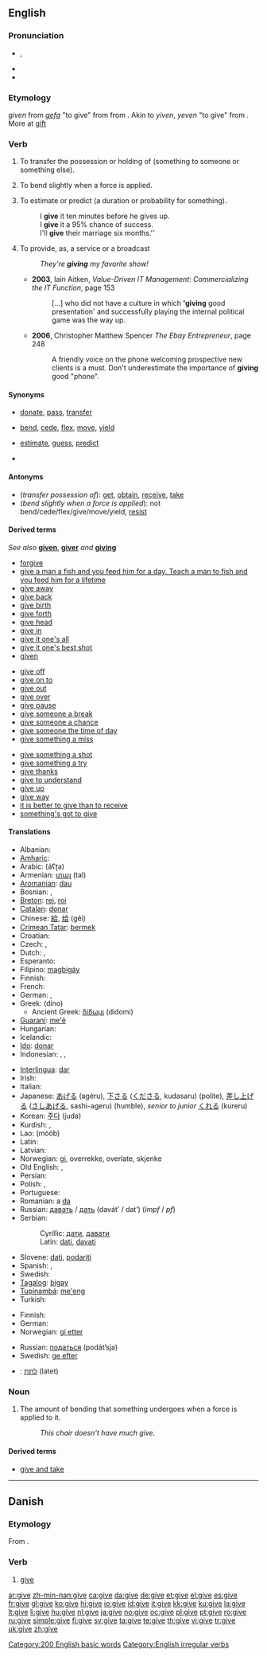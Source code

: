 {{wikipedia|dab=give}}
==English==

{{rank|hand|young|place|154|give|ever|saw|things}}

===Pronunciation===
* {{IPA|/gɪv/}}, {{SAMPA|/gIv/}}
* {{audio|en-us-give.ogg|Audio (US)}}
* {{rhymes|ɪv}}

===Etymology===
{{etyl|enm}} ''given'' from {{etyl|non}} ''[[gefa]]'' "to give" from {{Proto|Germanic|gebanan|lang=ang}} from {{Proto|Indo-European|ghab(h)-||to take, hold, have, cause to have, give|lang=ang}}. Akin to {{etyl|enm}} ''yiven'', ''yeven'' "to give" from {{etyl|ang|en}} {{term|giefan||lang=ang}}. More at [[gift]]

===Verb===
{{en-verb|gives|giving|gave|given}}

# {{ditransitive}} To transfer the possession or holding of (something to someone or something else).
# {{intransitive}} To bend slightly when a force is applied.
# {{ditransitive}} To estimate or predict (a duration or probability for something).
#: I '''give''' it ten minutes before he gives up.
#: I '''give''' it a 95% chance of success.
#: I'll '''give''' their marriage six months.''
# {{transitive}} To provide, as, a service or a broadcast
#: ''They're '''giving''' my favorite show!''
#* '''2003''', Iain Aitken, ''Value-Driven IT Management: Commercializing the IT Function'', page 153
#*: [...] who did not have a culture in which ''''giving''' good presentation' and successfully playing the internal political game was the way up.
#* '''2006''', Christopher Matthew Spencer ''The Ebay Entrepreneur'', page 248
#*: A friendly voice on the phone welcoming prospective new clients is a must. Don't underestimate the importance of '''giving''' good "phone".

====Synonyms====
* {{sense|transfer possession of}} [[donate]], [[pass]], [[transfer]]
* {{sense|bend slightly when a force is applied}} [[bend]], [[cede]], [[flex]], [[move]], [[yield]]
* {{sense|estimate or predict}} [[estimate]], [[guess]], [[predict]]
* {{sense|provide}}

====Antonyms====
* (''transfer possession of''): [[get]], [[obtain]], [[receive]], [[take]]
* (''bend slightly when a force is applied''): not bend/cede/flex/give/move/yield, [[resist]]

====Derived terms====
''See also'' '''[[given]]''', '''[[giver]]''' ''and'' '''[[giving]]'''
{{top3}}
* [[forgive]]
* [[give a man a fish and you feed him for a day. Teach a man to fish and you feed him for a lifetime]]
* [[give away]]
* [[give back]]
* [[give birth]]
* [[give forth]]
* [[give head]]
* [[give in]]
* [[give it one's all]]
* [[give it one's best shot]]
* [[given]]<!--noun-->
{{mid3}}
* [[give off]]
* [[give on to]]<!--not "give onto"-->
* [[give out]]
* [[give over]]
* [[give pause]]
* [[give someone a break]]
* [[give someone a chance]]
* [[give someone the time of day]]
* [[give something a miss]]
{{mid3}}
* [[give something a shot]]
* [[give something a try]]
* [[give thanks]]
* [[give to understand]]
* [[give up]]
* [[give way]]
* [[it is better to give than to receive]]
* [[something's got to give]]
{{bottom}}

====Translations====
{{trans-top|transfer the possession of something to someone else}}
* Albanian: {{t-|sq|jep|xs=Albanian}}
* [[Amharic]]: {{tø|am|መስጠት|tr=mäsṭät|sc=Ethi}}
* Arabic: {{Arab|[[أعطى]]}} (áʕʈa)
* Armenian: [[տալ]] (tal)
* [[Aromanian]]: [[dau]]
* Bosnian: {{t-|bs|dati}}, {{t-|bs|davati}}
* [[Breton]]: [[rei]], [[roi]]
* [[Catalan]]: [[donar]]
* Chinese: [[給]], [[给]] (gěi)
* [[Crimean Tatar]]: [[bermek]]
* Croatian: {{t-|hr|dati}}
* Czech: {{t-|cs|darovat}}, {{t+|cs|dát}}
* Dutch: {{t+|nl|geven}}, {{t+|nl|overhandigen}}
* Esperanto: {{t+|eo|doni|xs=Esperanto}}
* Filipino: [[magbigáy]]
* Finnish: {{t+|fi|antaa}}
* French: {{t+|fr|donner}}
* German: {{t+|de|geben}}, {{t+|de|abgeben}}
* Greek: {{δίνω}} (díno)
** Ancient Greek: [[δίδωμι]]  (didomi)
* [[Guaraní]]: [[me'ẽ]]
* Hungarian: {{t+|hu|ad}}
* Icelandic: {{t+|is|gefa}}
* [[Ido]]: [[donar]]
* Indonesian: {{t+|id|beri|xs=Indonesian}}, {{t+|id|beri|alt=memberi|xs=Indonesian}}, {{t+|id|beri|alt=memberikan|xs=Indonesian}}
{{trans-mid}}
* [[Interlingua]]: [[dar]]
* Irish: {{t-|ga|tabhair|xs=Irish}}
* Italian: {{t+|it|dare}}
* Japanese: [[あげる]] (agéru), [[下さる]] ([[くださる]], kudasaru) (polite), [[差し上げる]] ([[さしあげる]], sashi-ageru) (humble), ''senior to junior'' [[くれる]] (kureru)
* Korean: [[주다]] (juda)
* Kurdish: {{t+|ku|dan}}, {{t-|ku|دان|sc=ku-Arab}}
* Lao: {{Laoo|[[ມອບ]]}} (mööb)
* Latin: {{t-|la|dare}}
* Latvian: {{t-|lv|dot|xs=Latvian}}
* Norwegian: [[gi]], overrekke, overlate, skjenke
* Old English: {{t-|ang|sellan|xs=Old English}}, {{t+|ang|giefan|alt=ġiefan|xs=Old English}}
* Persian: {{t+|fa|دادن|alt=دادَن|tr=dādæn|sc=fa-Arab|xs=Persian}}
* Polish: {{t+|pl|dać}}, {{t+|pl|przekazać}}
* Portuguese: {{t+|pt|dar}}
* Romanian: a [[da]]
* Russian: [[давать]] / [[дать]] (davát’ / dat’) (''impf'' / ''pf'')
* Serbian:
*: Cyrillic: [[дати#Serbian|дати]], [[давати#Serbian|давати]]
*: Latin: [[dati#Serbian|dati]], [[davati#Serbian|davati]]
* Slovene: [[dati]], [[podariti]]
* Spanish: {{t+|es|dar}}, {{t+|es|entregar}}
* Swedish: {{t+|sv|ge}}
* [[Tagalog]]: [[bigay]]
* [[Tupinambá]]: [[me'eng]]
* Turkish: {{t+|tr|vermek}}
{{trans-bottom}}

{{trans-top|bend sligthly when a force is applied}}
* Finnish: {{t-|fi|antaa periksi}}
* German: {{t+|de|nachgeben}}
* Norwegian: [[gi etter]]
{{trans-mid}}
* Russian: [[податься]] (podát’sja)
* Swedish: [[ge efter]]
{{trans-bottom}}

{{checktrans-top}}
* {{ttbc|Hebrew}}: [[לתת]] (latet)
{{checktrans-bottom}}

===Noun===
{{en-noun|-}}

# {{uncountable}} The amount of bending that something undergoes when a force is applied to it.
#: ''This chair doesn't have much give.''

====Derived terms====
* [[give and take]]

[[Category:200 English basic words]]
[[Category:English irregular verbs]]

----

==Danish==

===Etymology===
From {{etyl|non|da}} {{term|gefa|lang=non}}.

===Verb===
{{da-verb|giv|give|giver|gav|har|givet}}

# [[give#English|give]]

[[ar:give]]
[[zh-min-nan:give]]
[[ca:give]]
[[da:give]]
[[de:give]]
[[et:give]]
[[el:give]]
[[es:give]]
[[fr:give]]
[[gl:give]]
[[ko:give]]
[[hi:give]]
[[io:give]]
[[id:give]]
[[it:give]]
[[kk:give]]
[[ku:give]]
[[la:give]]
[[lt:give]]
[[li:give]]
[[hu:give]]
[[nl:give]]
[[ja:give]]
[[no:give]]
[[oc:give]]
[[pl:give]]
[[pt:give]]
[[ro:give]]
[[ru:give]]
[[simple:give]]
[[fi:give]]
[[sv:give]]
[[ta:give]]
[[te:give]]
[[th:give]]
[[vi:give]]
[[tr:give]]
[[uk:give]]
[[zh:give]]